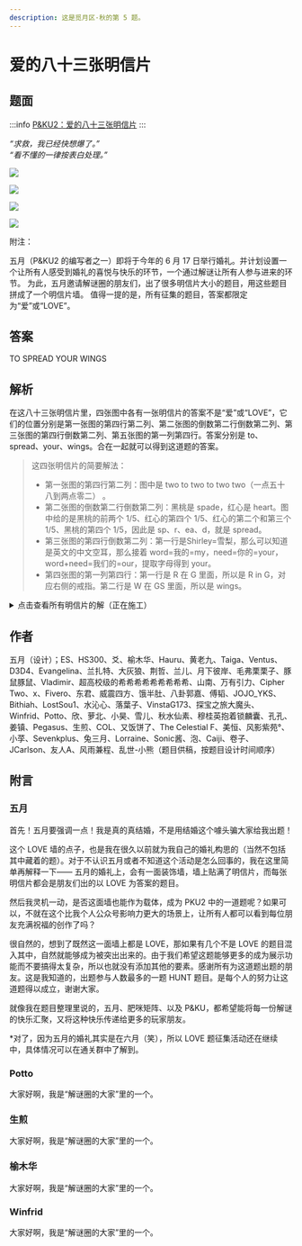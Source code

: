 ```yaml
---
description: 这是觅月区·秋的第 5 题。
---
```


# 爱的八十三张明信片

## 题面

:::info
[P&KU2：爱的八十三张明信片](https://pnku2.pkupuzzle.art/#/game/miyue/autumn_04)
:::

_“求救，我已经快想爆了。”_  
_“看不懂的一律按表白处理。”_

![](./12-ai-de-ba-shi-san-zhang-ming-xin-pian.assets/image_1.webp)

![](./12-ai-de-ba-shi-san-zhang-ming-xin-pian.assets/image_2.webp)

![](./12-ai-de-ba-shi-san-zhang-ming-xin-pian.assets/image_3.webp)

![](./12-ai-de-ba-shi-san-zhang-ming-xin-pian.assets/image_4.webp)

附注：

五月（P&KU2 的编写者之一）即将于今年的 6 月 17 日举行婚礼。并计划设置一个让所有人感受到婚礼的喜悦与快乐的环节，一个通过解谜让所有人参与进来的环节。
为此，五月邀请解谜圈的朋友们，出了很多明信片大小的题目，用这些题目拼成了一个明信片墙。
值得一提的是，所有征集的题目，答案都限定为“爱”或“LOVE”。

## 答案

<AnswerBlock>TO SPREAD YOUR WINGS</AnswerBlock>

## 解析

在这八十三张明信片里，四张图中各有一张明信片的答案不是“爱”或“LOVE”，它们的位置分别是第一张图的第四行第二列、第二张图的倒数第二行倒数第二列、第三张图的第四行倒数第二列、第五张图的第一列第四行。答案分别是 to、spread、your、wings。合在一起就可以得到这道题的答案。

> 这四张明信片的简要解法：
>
> - 第一张图的第四行第二列：图中是 two to two to two two（一点五十八到两点零二） 。
> - 第二张图的倒数第二行倒数第二列：黑桃是 spade，红心是 heart。图中给的是黑桃的前两个 1/5、红心的第四个 1/5、红心的第二个和第三个 1/5、黑桃的第四个 1/5，因此是 sp、r、ea、d，就是 spread。
> - 第三张图的第四行倒数第二列：第一行是Shirley=雪梨，那么可以知道是英文的中文空耳，那么接着 word=我的=my，need=你的=your，word+need=我们的=our，提取字母得到 your。
> - 第四张图的第一列第四行：第一行是 R 在 G 里面，所以是 R in G，对应右侧的戒指。第二行是 W 在 GS 里面，所以是 wings。

<details>
    <summary>点击查看所有明信片的解（正在施工）</summary>
    
    ### 1

    （等待施工）

    ### 2

    （等待施工）

    ### 3

    （等待施工）

    ### 4

    （等待施工）

</details>

## 作者

五月（设计）；ES、HS300、爻、榆木华、Hauru、黄老九、Taiga、Ventus、D3D4、Evangelina、兰扎特、大灰狼、荆哲、兰儿、月下彼岸、毛弗栗栗子、豚鼠豚鼠、Vladimir、超高校级的希希希希希希希希希、山南、万有引力、Cipher Two、x、Fivero、东君、威震四方、饿半肚、八卦郭嘉、傅韬、JOJO_YKS、Bithiah、LostSou1、水沁心、落葉子、VinstaG173、探宝之旅大魔头、Winfrid、Potto、欣、萝北、小昊、雪儿、秋水仙素、穆桂英抱着锁麟囊、孔孔、姜镇、Pegasus、生煎、COL、又饭饼了、The Celestial F、美恒、风影紫苑°、小莩、Sevenkplus、兔三月、Lorraine、Sonic酱、泡、Caiji、卷子、JCarlson、友人A、风雨兼程、乱世-小熊（题目供稿，按题目设计时间顺序）

## 附言

### 五月

首先！五月要强调一点！我是真的真结婚，不是用结婚这个噱头骗大家给我出题！

这个 LOVE 墙的点子，也是我在很久以前就为我自己的婚礼构思的（当然不包括其中藏着的题）。对于不认识五月或者不知道这个活动是怎么回事的，我在这里简单再解释一下—— 五月的婚礼上，会有一面装饰墙，墙上贴满了明信片，而每张明信片都会是朋友们出的以 LOVE 为答案的题目。

然后我灵机一动，是否这面墙也能作为载体，成为 PKU2 中的一道题呢？如果可以，不就在这个比我个人公众号影响力更大的场景上，让所有人都可以看到每位朋友充满祝福的创作了吗？

很自然的，想到了既然这一面墙上都是 LOVE，那如果有几个不是 LOVE 的题目混入其中，自然就能够成为被突出出来的。由于我们希望这题能够更多的成为展示功能而不要搞得太复杂，所以也就没有添加其他的要素。感谢所有为这道题出题的朋友。这是我知道的，出题参与人数最多的一题 HUNT 题目。是每个人的努力让这道题得以成立，谢谢大家。

就像我在题目整理里说的，五月、肥咪矩阵、以及 P&KU，都希望能将每一份解谜的快乐汇聚，又将这种快乐传递给更多的玩家朋友。

\*对了，因为五月的婚礼其实是在六月（笑），所以 LOVE 题征集活动还在继续中，具体情况可以在通关群中了解到。

### Potto

大家好啊，我是“解谜圈的大家”里的一个。

### 生煎

大家好啊，我是“解谜圈的大家”里的一个。

### 榆木华

大家好啊，我是“解谜圈的大家”里的一个。

### Winfrid

大家好啊，我是“解谜圈的大家”里的一个。
